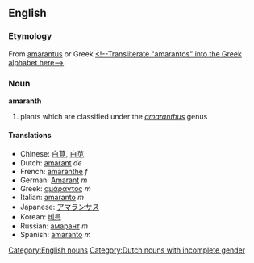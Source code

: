 {{wikipedia}}
== English ==
=== Etymology ===
From {{L.}} [[amarantus]] or Greek [[<!--Transliterate "amarantos" into the Greek alphabet here-->]]

{{etystub}}
=== Noun ===
[[Category:English nouns]]
'''amaranth'''

#plants which are classified under the ''[[amaranthus]]'' genus

====Translations====
*Chinese: [[白莧]], [[白苋]]
*Dutch: [[amarant]] ''de'' [[Category:Dutch nouns with incomplete gender]]
*French: [[amaranthe]] ''f''
*German: [[Amarant]] ''m''
*Greek: [[αμάραντος]] ''m''<!-- modern greek possibly different to the Ancient Greek needed for the etym -->
*Italian: [[amaranto]] ''m''
*Japanese: [[アマランサス]]
*Korean: [[비름]]
*Russian: [[амарант]] ''m''
*Spanish: [[amaranto]] ''m''